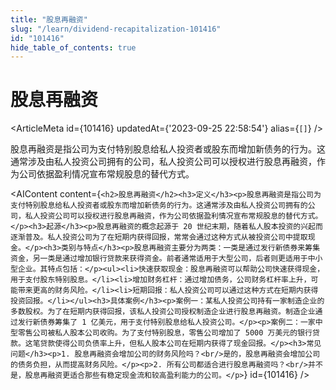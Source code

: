 ```yaml
---
title: "股息再融资"
slug: "/learn/dividend-recapitalization-101416"
id: "101416"
hide_table_of_contents: true
---
```



# 股息再融资

<ArticleMeta id={101416} updatedAt={'2023-09-25 22:58:54'} alias={`[]`} />
<div className='border-solid border-b border-t-0 my-4 border-[var(--ifm-color-gray-300)]' />

股息再融资是指公司为支付特别股息给私人投资者或股东而增加新债务的行为。这通常涉及由私人投资公司拥有的公司，私人投资公司可以授权进行股息再融资，作为公司依据盈利情况宣布常规股息的替代方式。

<AIContent content={`<h2>股息再融资</h2><h3>定义</h3><p>股息再融资是指公司为支付特别股息给私人投资者或股东而增加新债务的行为。这通常涉及由私人投资公司拥有的公司，私人投资公司可以授权进行股息再融资，作为公司依据盈利情况宣布常规股息的替代方式。</p><h3>起源</h3><p>股息再融资的概念起源于 20 世纪末期，随着私人股本投资的兴起而逐渐普及。私人投资公司为了在短期内获得回报，常常会通过这种方式从被投资公司中提取现金。</p><h3>类别与特点</h3><p>股息再融资主要分为两类：一类是通过发行新债券来筹集资金，另一类是通过增加银行贷款来获得资金。前者通常适用于大型公司，后者则更适用于中小型企业。其特点包括：</p><ul><li>快速获取现金：股息再融资可以帮助公司快速获得现金，用于支付股东特别股息。</li><li>增加财务杠杆：通过增加债务，公司财务杠杆率上升，可能带来更高的财务风险。</li><li>短期回报：私人投资公司可以通过这种方式在短期内获得投资回报。</li></ul><h3>具体案例</h3><p>案例一：某私人投资公司持有一家制造企业的多数股权。为了在短期内获得回报，该私人投资公司授权制造企业进行股息再融资。制造企业通过发行新债券筹集了 1 亿美元，用于支付特别股息给私人投资公司。</p><p>案例二：一家中型零售公司被私人股本公司收购。为了支付特别股息，零售公司增加了 5000 万美元的银行贷款。这笔贷款使得公司负债率上升，但私人股本公司在短期内获得了现金回报。</p><h3>常见问题</h3><p>1. 股息再融资会增加公司的财务风险吗？<br/>是的，股息再融资会增加公司的债务负担，从而提高财务风险。</p><p>2. 所有公司都适合进行股息再融资吗？<br/>并不是，股息再融资更适合那些有稳定现金流和较高盈利能力的公司。</p>`} id={101416} />
